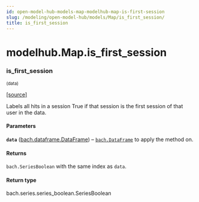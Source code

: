 ```yaml
---
id: open-model-hub-models-map-modelhub-map-is-first-session
slug: /modeling/open-model-hub/models/Map/is_first_session/
title: is_first_session
---
```


# modelhub.Map.is_first_session

<div className="method">

### <span className="name">is_first_session</span>

<small className="parameter-list">(<span className="parameter" id="data">data</span>)</small>


&#8203;<span className="view-source">[[source]](https://github.com/objectiv/objectiv-analytics/blob/main/modelhub/modelhub/map.py)</span>

<div className="content">

Labels all hits in a session True if that session is the first session of that user in the data.


#### Parameters

**`data`** ([bach.dataframe.DataFrame](/modeling/bach/api-reference/DataFrame/bach.DataFrame.mdx)) – [`bach.DataFrame`](/modeling/bach/api-reference/DataFrame/bach.DataFrame.mdx) to apply the method on.



#### Returns

`bach.SeriesBoolean` with the same index as `data`.



#### Return type

bach.series.series_boolean.SeriesBoolean



</div>


</div>

